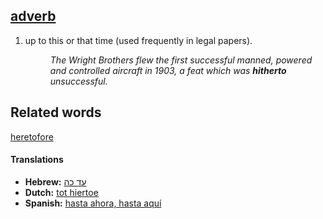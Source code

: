 == [[adverb]] ==
# up to this or that time (used frequently in legal papers).
#:''The Wright Brothers flew the first successful manned, powered and controlled aircraft in 1903, a feat which was '''hitherto''' unsuccessful.''

==Related words==
[[heretofore]]

====Translations====
*'''Hebrew:''' [[עד כה]]
*'''Dutch:''' [[tot hiertoe]]
*'''Spanish:''' [[hasta ahora, hasta aquí]]